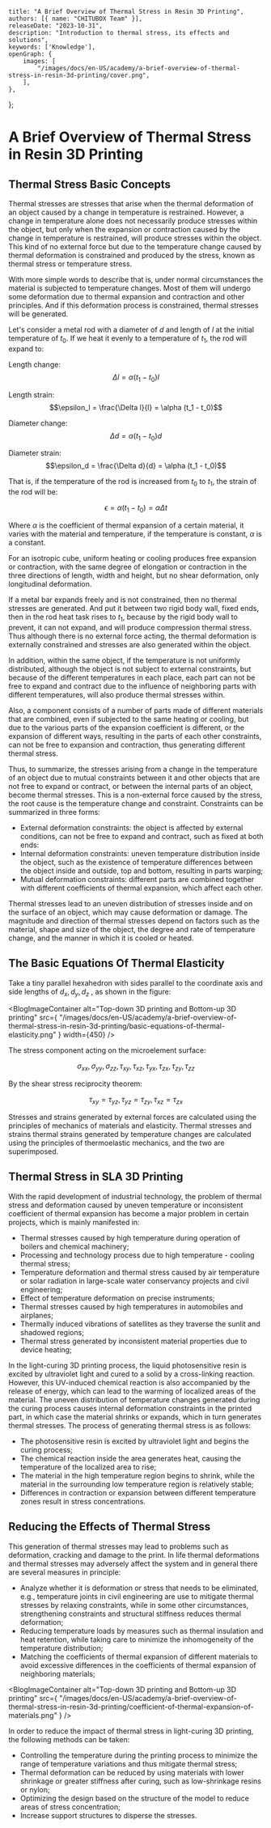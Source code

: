 	title: "A Brief Overview of Thermal Stress in Resin 3D Printing",
	authors: [{ name: "CHITUBOX Team" }],
	releaseDate: "2023-10-31",
	description: "Introduction to thermal stress, its effects and solutions",
	keywords: ['Knowledge'],
	openGraph: {
		images: [
			"/images/docs/en-US/academy/a-brief-overview-of-thermal-stress-in-resin-3d-printing/cover.png",
		],
	},
};

# A Brief Overview of Thermal Stress in Resin 3D Printing

## Thermal Stress Basic Concepts

Thermal stresses are stresses that arise when the thermal deformation of an object caused by a change in temperature is restrained. However, a change in temperature alone does not necessarily produce stresses within the object, but only when the expansion or contraction caused by the change in temperature is restrained, will produce stresses within the object. This kind of no external force but due to the temperature change caused by thermal deformation is constrained and produced by the stress, known as thermal stress or temperature stress.

With more simple words to describe that is, under normal circumstances the material is subjected to temperature changes. Most of them will undergo some deformation due to thermal expansion and contraction and other principles. And if this deformation process is constrained, thermal stresses will be generated.

Let's consider a metal rod with a diameter of $d$ and length of $l$ at the initial temperature of $t_0$. If we heat it evenly to a temperature of $t_1$, the rod will expand to:

Length change: $$\Delta l = \alpha (t_1 - t_0)l$$

Length strain: $$\epsilon_l = \frac{\Delta l}{l} = \alpha (t_1 - t_0)$$

Diameter change: $$\Delta d = \alpha (t_1 - t_0)d$$

Diameter strain: $$\epsilon_d = \frac{\Delta d}{d} = \alpha (t_1 - t_0)$$

That is, if the temperature of the rod is increased from $t_0$ to $t_1$, the strain of the rod will be:

$$\epsilon = \alpha (t_1 - t_0) = \alpha \Delta t$$

Where $\alpha$ is the coefficient of thermal expansion of a certain material, it varies with the material and temperature, if the temperature is constant, $\alpha$ is a constant.

For an isotropic cube, uniform heating or cooling produces free expansion or contraction, with the same degree of elongation or contraction in the three directions of length, width and height, but no shear deformation, only longitudinal deformation.

If a metal bar expands freely and is not constrained, then no thermal stresses are generated. And put it between two rigid body wall, fixed ends, then in the rod heat task rises to $t_1$, because by the rigid body wall to prevent, it can not expand, and will produce compression thermal stress. Thus although there is no external force acting, the thermal deformation is externally constrained and stresses are also generated within the object.

In addition, within the same object, if the temperature is not uniformly distributed, although the object is not subject to external constraints, but because of the different temperatures in each place, each part can not be free to expand and contract due to the influence of neighboring parts with different temperatures, will also produce thermal stresses within.

Also, a component consists of a number of parts made of different materials that are combined, even if subjected to the same heating or cooling, but due to the various parts of the expansion coefficient is different, or the expansion of different ways, resulting in the parts of each other constraints, can not be free to expansion and contraction, thus generating different thermal stress.

Thus, to summarize, the stresses arising from a change in the temperature of an object due to mutual constraints between it and other objects that are not free to expand or contract, or between the internal parts of an object, become thermal stresses. This is a non-external force caused by the stress, the root cause is the temperature change and constraint. Constraints can be summarized in three forms:

-   External deformation constraints: the object is affected by external conditions, can not be free to expand and contract, such as fixed at both ends:
-   Internal deformation constraints: uneven temperature distribution inside the object, such as the existence of temperature differences between the object inside and outside, top and bottom, resulting in parts warping;
-   Mutual deformation constraints: different parts are combined together with different coefficients of thermal expansion, which affect each other.

Thermal stresses lead to an uneven distribution of stresses inside and on the surface of an object, which may cause deformation or damage. The magnitude and direction of thermal stresses depend on factors such as the material, shape and size of the object, the degree and rate of temperature change, and the manner in which it is cooled or heated.

## The Basic Equations Of Thermal Elasticity

Take a tiny parallel hexahedron with sides parallel to the coordinate axis and side lengths of $d_x, d_y, d_z$ , as shown in the figure:

<BlogImageContainer
	alt="Top-down 3D printing and Bottom-up 3D printing"
	src={
		"/images/docs/en-US/academy/a-brief-overview-of-thermal-stress-in-resin-3d-printing/basic-equations-of-thermal-elasticity.png"
	}
	width={450}
/>

The stress component acting on the microelement surface:

$$\sigma_{xx}, \sigma_{yy}, \sigma_{zz}, \tau_{xy}, \tau_{xz}, \tau_{yx}, \tau_{zx}, \tau_{zy}, \tau_{zz}$$

By the shear stress reciprocity theorem:

$$\tau_{xy} = \tau_{yz}, \tau_{yz} = \tau_{zy}, \tau_{xz} = \tau_{zx}$$

Stresses and strains generated by external forces are calculated using the principles of mechanics of materials and elasticity.
Thermal stresses and strains thermal strains generated by temperature changes are calculated using the principles of thermoelastic mechanics, and the two are superimposed.

## Thermal Stress in SLA 3D Printing

With the rapid development of industrial technology, the problem of thermal stress and deformation caused by uneven temperature or inconsistent coefficient of thermal expansion has become a major problem in certain projects, which is mainly manifested in:

-   Thermal stresses caused by high temperature during operation of boilers and chemical machinery;
-   Processing and technology process due to high temperature - cooling thermal stress;
-   Temperature deformation and thermal stress caused by air temperature or solar radiation in large-scale water conservancy projects and civil engineering;
-   Effect of temperature deformation on precise instruments;
-   Thermal stresses caused by high temperatures in automobiles and airplanes;
-   Thermally induced vibrations of satellites as they traverse the sunlit and shadowed regions;
-   Thermal stress generated by inconsistent material properties due to device heating;

In the light-curing 3D printing process, the liquid photosensitive resin is excited by ultraviolet light and cured to a solid by a cross-linking reaction. However, this UV-induced chemical reaction is also accompanied by the release of energy, which can lead to the warming of localized areas of the material. The uneven distribution of temperature changes generated during the curing process causes internal deformation constraints in the printed part, in which case the material shrinks or expands, which in turn generates thermal stresses.
The process of generating thermal stress is as follows:

-   The photosensitive resin is excited by ultraviolet light and begins the curing process;
-   The chemical reaction inside the area generates heat, causing the temperature of the localized area to rise;
-   The material in the high temperature region begins to shrink, while the material in the surrounding low temperature region is relatively stable;
-   Differences in contraction or expansion between different temperature zones result in stress concentrations.

## Reducing the Effects of Thermal Stress

This generation of thermal stresses may lead to problems such as deformation, cracking and damage to the print. In life thermal deformations and thermal stresses may adversely affect the system and in general there are several measures in principle:

-   Analyze whether it is deformation or stress that needs to be eliminated, e.g., temperature joints in civil engineering are use to mitigate thermal stresses by relaxing constraints, while in some other circumstances, strengthening constraints and structural stiffness reduces thermal deformation;
-   Reducing temperature loads by measures such as thermal insulation and heat retention, while taking care to minimize the inhomogeneity of the temperature distribution;
-   Matching the coefficients of thermal expansion of different materials to avoid excessive differences in the coefficients of thermal expansion of neighboring materials;

<BlogImageContainer
		alt="Top-down 3D printing and Bottom-up 3D printing"
		src={
			"/images/docs/en-US/academy/a-brief-overview-of-thermal-stress-in-resin-3d-printing/coefficient-of-thermal-expansion-of-materials.png"
		}
/>

In order to reduce the impact of thermal stress in light-curing 3D printing, the following methods can be taken:

-   Controlling the temperature during the printing process to minimize the range of temperature variations and thus mitigate thermal stress;
-   Thermal deformation can be reduced by using materials with lower shrinkage or greater stiffness after curing, such as low-shrinkage resins or nylon;
-   Optimizing the design based on the structure of the model to reduce areas of stress concentration;
-   Increase support structures to disperse the stresses.
